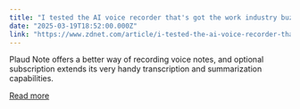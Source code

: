 ```yaml
---
title: "I tested the AI voice recorder that's got the work industry buzzing - and it did not disappoint"
date: "2025-03-19T18:52:00.000Z"
link: "https://www.zdnet.com/article/i-tested-the-ai-voice-recorder-thats-got-the-work-industry-buzzing-and-it-did-not-disappoint/"
---
```


Plaud Note offers a better way of recording voice notes, and optional subscription extends its very handy transcription and summarization capabilities.

[Read more](https://www.zdnet.com/article/i-tested-the-ai-voice-recorder-thats-got-the-work-industry-buzzing-and-it-did-not-disappoint/)

